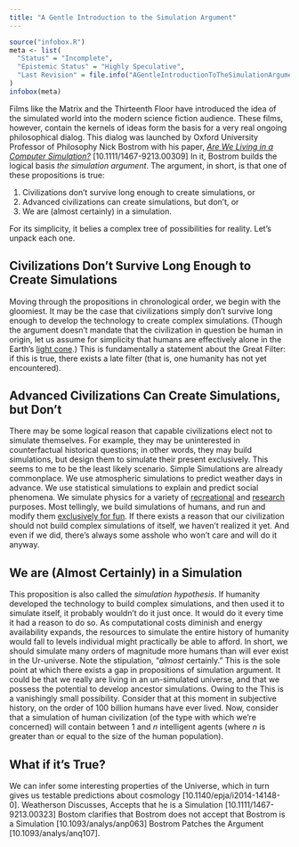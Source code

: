 ```yaml
---
title: "A Gentle Introduction to the Simulation Argument"
---
```


```r
source("infobox.R")
meta <- list(
  "Status" = "Incomplete",
  "Epistemic Status" = "Highly Speculative",
  "Last Revision" = file.info("AGentleIntroductionToTheSimulationArgument.Rmd")$mtime
)
infobox(meta)
```

Films like the Matrix and the Thirteenth Floor have introduced the idea of the simulated world into the modern science fiction audience. These films, however, contain the kernels of ideas form the basis for a very real ongoing philosophical dialog. This dialog was launched by Oxford University Professor of Philosophy Nick Bostrom with his paper, _[Are We Living in a Computer Simulation?](http://simulation-argument.com/)_ [10.1111/1467-9213.00309] In it, Bostrom builds the logical basis _the simulation argument_. The argument, in short, is that one of these propositions is true:

1.  Civilizations don't survive long enough to create simulations, or
2.  Advanced civilizations can create simulations, but don't, or
3.  We are (almost certainly) in a simulation.

For its simplicity, it belies a complex tree of possibilities for reality. Let's unpack each one.

## Civilizations Don't Survive Long Enough to Create Simulations

Moving through the propositions in chronological order, we begin with the gloomiest. It may be the case that civilizations simply don't survive long enough to develop the technology to create complex simulations. (Though the argument doesn't mandate that the civilization in question be human in origin, let us assume for simplicity that humans are effectively alone in the Earth's [light cone](https://en.wikipedia.org/wiki/Light_cone).) This is fundamentally a statement about the Great Filter: if this is true, there exists a late filter (that is, one humanity has not yet encountered).

## Advanced Civilizations Can Create Simulations, but Don't

There may be some logical reason that capable civilizations elect not to simulate themselves. For example, they may be uninterested in counterfactual historical questions; in other words, they may build simulations, but design them to simulate their present exclusively. This seems to me to be the least likely scenario. Simple Simulations are already commonplace. We use atmospheric simulations to predict weather days in advance. We use statistical simulations to explain and predict social phenomena. We simulate physics for a variety of [recreational](http://universesandbox.com/) and [research](http://www.fromquarkstoquasars.com/researchers-model-birth-of-universe-in-mega-cosmological-simulation/) purposes. Most tellingly, we build simulations of humans, and run and modify them [exclusively for fun](http://www.thesims.com/). If there exists a reason that our civilization should not build complex simulations of itself, we haven't realized it yet. And even if we did, there's always some asshole who won't care and will do it anyway.

## We are (Almost Certainly) in a Simulation

This proposition is also called the _simulation hypothesis_. If humanity developed the technology to build complex simulations, and then used it to simulate itself, it probably wouldn't do it just once. It would do it every time it had a reason to do so. As computational costs diminish and energy availability expands, the resources to simulate the entire history of humanity would fall to levels individual might practically be able to afford. In short, we should simulate many orders of magnitude more humans than will ever exist in the Ur-universe. Note the stipulation, "_almost_ certainly." This is the sole point at which there exists a gap in propositions of simulation argument. It could be that we really are living in an un-simulated universe, and that we possess the potential to develop ancestor simulations. Owing to the This is a vanishingly small possibility. Consider that at this moment in subjective history, on the order of 100 billion humans have ever lived. Now, consider that a simulation of human civilization (of the type with which we're concerned) will contain between 1 and _n_ intelligent agents (where _n_ is greater than or equal to the size of the human population).

## What if it's True?

We can infer some interesting properties of the Universe, which in turn gives us testable predictions about cosmology [10.1140/epja/i2014-14148-0]. Weatherson Discusses, Accepts that he is a Simulation [10.1111/1467-9213.00323] Bostom clarifies that Bostrom does not accept that Bostrom is a Simulation [10.1093/analys/anp063] Bostrom Patches the Argument [10.1093/analys/anq107].
